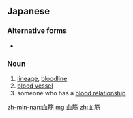 ==Japanese==
{{ja-kanjitab|ち|すじ|yomi=k}}

===Alternative forms===
* {{ja-l|血すじ}}

===Noun===
{{ja-noun|ちすじ}}

# [[lineage]], [[bloodline]]
# [[blood vessel]]
# someone who has a [[blood relationship]]

[[zh-min-nan:血筋]]
[[mg:血筋]]
[[zh:血筋]]